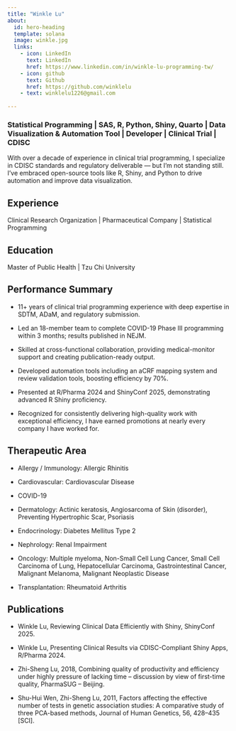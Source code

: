 ```yaml
---
title: "Winkle Lu"
about:
  id: hero-heading
  template: solana
  image: winkle.jpg
  links:
    - icon: LinkedIn
      text: LinkedIn
      href: https://www.linkedin.com/in/winkle-lu-programming-tw/
    - icon: github
      text: Github
      href: https://github.com/winklelu
    - text: winklelu1226@gmail.com 
    
---
```


### Statistical Programming | SAS, R, Python, Shiny, Quarto | Data Visualization & Automation Tool | Developer | Clinical Trial | CDISC

:::{#hero-heading}

With over a decade of experience in clinical trial programming, I specialize in CDISC standards and regulatory deliverable — but I’m not standing still. I’ve embraced open-source tools like R, Shiny, and Python to drive automation and improve data visualization.

## Experience

Clinical Research Organization | Pharmaceutical Company | 
Statistical Programming

## Education

Master of Public Health | Tzu Chi University

## Performance Summary
- 11+ years of clinical trial programming experience with deep expertise in SDTM, ADaM, and regulatory submission.

- Led an 18-member team to complete COVID-19 Phase III programming within 3 months; results published in NEJM.

- Skilled at cross-functional collaboration, providing medical-monitor support and creating publication-ready output.

- Developed automation tools including an aCRF mapping system and review validation tools, boosting efficiency by 70%. 

- Presented at R/Pharma 2024 and ShinyConf 2025, demonstrating advanced R Shiny proficiency.

- Recognized for consistently delivering high-quality work with exceptional efficiency, I have earned promotions at nearly every company I have worked for.

## Therapeutic Area

- Allergy / Immunology: Allergic Rhinitis

- Cardiovascular: Cardiovascular Disease

- COVID-19

- Dermatology: Actinic keratosis, Angiosarcoma of Skin (disorder), Preventing Hypertrophic Scar, Psoriasis

- Endocrinology: Diabetes Mellitus Type 2

- Nephrology: Renal Impairment

- Oncology: Multiple myeloma, Non-Small Cell Lung Cancer, Small Cell Carcinoma of Lung, Hepatocellular Carcinoma, Gastrointestinal Cancer, Malignant Melanoma, Malignant Neoplastic Disease

- Transplantation: Rheumatoid Arthritis

## Publications

- Winkle Lu, Reviewing Clinical Data Efficiently with Shiny, ShinyConf 2025.

- Winkle Lu, Presenting Clinical Results via CDISC-Compliant Shiny Apps, R/Pharma 2024.

- Zhi-Sheng Lu, 2018, Combining quality of productivity and efficiency under highly pressure of lacking time – discussion by view of first-time quality, PharmaSUG – Beijing.

- Shu-Hui Wen, Zhi-Sheng Lu, 2011, Factors affecting the effective number of tests in genetic association studies: A comparative study of three PCA-based methods, Journal of Human Genetics, 56, 428–435 [SCI].

:::


